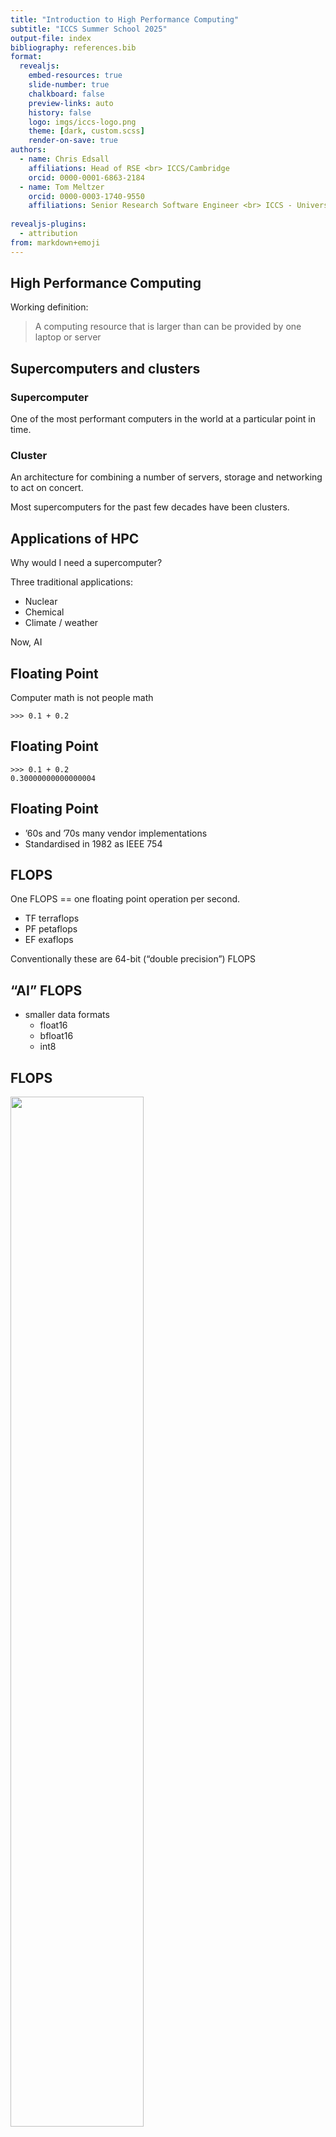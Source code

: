 ```yaml
---
title: "Introduction to High Performance Computing"
subtitle: "ICCS Summer School 2025"
output-file: index
bibliography: references.bib
format:
  revealjs:
    embed-resources: true
    slide-number: true
    chalkboard: false
    preview-links: auto
    history: false
    logo: imgs/iccs-logo.png 
    theme: [dark, custom.scss]
    render-on-save: true
authors:
  - name: Chris Edsall
    affiliations: Head of RSE <br> ICCS/Cambridge
    orcid: 0000-0001-6863-2184
  - name: Tom Meltzer
    orcid: 0000-0003-1740-9550
    affiliations: Senior Research Software Engineer <br> ICCS - University of Cambridge
  
revealjs-plugins:
  - attribution
from: markdown+emoji
---
```


## High Performance Computing

Working definition:

> A computing resource that is larger than can be provided by one laptop or server

## Supercomputers and clusters

### Supercomputer 

One of the most performant computers in the world at a particular point in time.

### Cluster

An architecture for combining a number of servers, storage and networking to act on concert.

Most supercomputers for the past few decades have been clusters.

## Applications of HPC

Why would I need a supercomputer?

Three traditional applications:

- Nuclear
- Chemical
- Climate / weather

Now, AI

## Floating Point

Computer math is not people math

```
>>> 0.1 + 0.2
```

## Floating Point

```
>>> 0.1 + 0.2
0.30000000000000004
```

## Floating Point

- '60s and '70s many vendor implementations
- Standardised in 1982 as IEEE 754

## FLOPS

One FLOPS == one floating point operation per second.

- TF terraflops
- PF petaflops
- EF exaflops

Conventionally these are 64-bit ("double precision") FLOPS

## "AI" FLOPS

- smaller data formats
  - float16
  - bfloat16
  - int8

## FLOPS

![](imgs/what-kind-flops-goose.jpg){width=65%}

::: {.attribution}
Image source: [Felix LeClair](https://bsky.app/profile/fclc.bsky.social/post/3lc4qpte3ys2o)
:::

## Benchmarks

A benchmark is a particular known and specified workload which can be repeated on different systems and the performance compared.

A typical weather related one is WRF running the CONUS 2.5km configuration.

## HPL

LINPACK is a software library for performing numerical linear algebra

LINPACK makes use of the BLAS (Basic Linear Algebra Subprograms) libraries for performing basic vector and matrix operations.

The LINPACK benchmarks appeared initially as part of the LINPACK user's manual. The parallel LINPACK benchmark implementation called HPL (High Performance Linpack) is used to benchmark and rank supercomputers for the TOP500 list.

## Top500 list

## Exercise 1

Got to the Top500 site at https://top500.org/

- Use the sublist generator to find the largest HPC systems in your country
- What is the ratio of Rmax performance between the number 1 system in June 1993 and the June 2025 number 1 

## Cluster architecture 

Before we get to the computing infrastructure there is the underpinning building and plant (power, cooling) required

## Cluster architecture

![](imgs/Cluster.drawio.png)

## Nodes

The name comes from the terminology of mathematical graphs - nodes and edges.

You can think of a node as a single server - one computer that an instance of an operating system

## Login Nodes

These are your entry point on to the cluster

Usually accessable from the outside world. 

Often more than one (sometimes multiple login nodes use the same DNS name, e.g . ``login.hpc.cam.ac.uk``)

Shared with multiple users.

DO NOT RUN COMPUTE JOBS ON THE LOGIN NODE

## Compute nodes

These are the nodes that do the heavy lifting computing work.

Normally managed by the job scheduler - you don't usually log in to them directly.

Quite often for the exclusive use of one user for the duration of their job.

N.B. On some clusters compute nodes can be of a different architecture to the login nodes.

## Shared storage

Compute nodes sometimes have on node disk storage.

Ther is normally some large storage that is visible to all the compute nodes.

Since this is a shared resource an anti-social user can affect the performnace of other users.

## Interconnect

Connects the compute nodes, login nodes and storage

Usually faster (higher bandwidth, lower latency) than comoddity ethernet networking.

It's what makes a supercomputer super.

examples:
- Infiniband
- Omnipath
- Slingshot

## Connecting to CSD3 

- SSH
  - linux / mac should be built in
  - Windows has openssh nowadays
  - PuTTY
  - MobaXTerm
- [HPC Carpentry advice on connecting](https://carpentries-incubator.github.io/hpc-intro/11-connecting/index.html)
- [Chrome extension for SSH](https://chrome.google.com/webstore/detail/iodihamcpbpeioajjeobimgagajmlibd)

## Connecting to CSD3

- host is ``login.hpc.cam.ac.uk``
- [CSD3 Docs](https://docs.hpc.cam.ac.uk/hpc/user-guide/quickstart.html)

## The Command Line 

- Not as discoverable as a GUI
- You can't break the HPC system
- You type a command with optional flags and optional arguments and press "Return"
- The system may or may not give you any output

## The Command Line resources

- https://swcarpentry.github.io/shell-novice/
- https://wizardzines.com/comics/every-core-unix-program-i-use/


## The Scheduler

The scheduler takes requests to run jobs with particular cluster resources, fits these in around other user's jobs according to some policy, launches the job, terminates the job if it is overrunning, does accounting.

Examples:
- PBSpro
- Platform LSF
- Flux
- Slurm (today, on CSD3)

## Job Scripts

A shell script with shell comments that are directives to the sheduler about how the jobs should be run

```bash
#!/bin/bash
#SBATCH --account=TRAINING-CPU 
#SBATCH --reservation=iccs-summer-school1
#SBATCH --time=00:02:00
#SBATCH --job-name=my-first-job
#SBATCH --nodes=1
#SBATCH --cores=1

echo "My first job - hooray"
```

## Submitting Jobs

``sbatch job.sh``

You will get back a Job ID.

## Viewing the Queue

- ``squeue``
- ``squeue --me``

## Job Output

If you don't specify, by default it will be called
```slurm-<$JOBID>.out```

To change this you can add an extra directive ``#SBATCH --output=``

## Exercise 2

- Write a job script to echo "hello world"
- Submit the job with ``sbatch``
- See it in the queue with ``squeue --me`
- Find the output in te directory you submitted it from ``ls -lrt``
- Examine the output using ``cat ``

## Exercise 3

- add in the unix command ``sleep 60``
- find you job in the queue with ``squeue --me``
- kill it with ``scancel <JOBID>``

## Exercise 4

- change the sleep to 180 seconds
- reduce the job request time to 1 minute
- see what happens

## Environment Modules

- Multiple versions of the same software can be installed and you can choose between them
- Two implementations
  - [Environment Modules](https://modules.readthedocs.io/en/latest/) (TCL)
  - [LMod](https://lmod.readthedocs.io/en/latest/) (Lua)
- Module names are **site specific**
- Module output is on ``stderr`` (!)
  - grep with ``module avail 2>&1 | grep the_thing``
- If you load a module interactively remember to load it in a job script
- Purge and only load the modules needed in the job script

## Exercise 5

- List the currently loaded modules ``module list``
- List the available modules ``module avail``
- Try running ``h5perf_serial``
- Load the module ``module load hdf5/1.12.1``
- Now try ``h5perf_serial``

## array jobs

## workflows

## programming HPC
### single node

- [OpenMP](https://www.openmp.org/) is a specification for parallel programming
- Hardware independent by design (e.g., CPU, FPGA, GPU...)
- **Shared memory** multiprocessing programming model

![](imgs/openmp-logo.png){width=65% fig-align="center"}

---

### hello OpenMP

```.c
#include <stdio.h>
#include <omp.h>

int main() {
  #pragma omp parallel
  {
    int thread_id = omp_get_thread_num();
    printf("Hello from thread %d\n", thread_id);
  }
  return 0;
}
```

---

### hello OpenMP

What happens when we run the following code?

```.bash
$ gcc -fopenmp -O3 hello.c -o hello.exe
$ ./hello.exe
```

---

### hello OpenMP

What happens when we run the following code?

```.bash
$ gcc -fopenmp -O3 hello.c -o hello.exe
$ ./hello.exe
hello from process 1
hello from process 3
hello from process 0
hello from process 2
```

---

### OpenMP Scaling

- Try running the `pi.c` example (in directory `example-code/`)
- To compile `pi.c` use command:

```.bash
cd example-code
gcc -fopenmp -O3 pi.c -o pi.exe
```
- What happens when you run with different numbers of threads?

::: {.callout-note}
## Note
To change the number of threads we need to set environment variable `OMP_NUM_THREADS` e.g., `export OMP_NUM_THREADS=1` 
:::

## programming HPC
### distributed (multi-node)

- MPI (Message Passing Interface)
- One of the most common methods of distributed compute
- **Distributed memory** multiprocessing programming model
- Implementations (openMPI, MPICH, Intel MPI)

## programming HPC
### GPU offloading

- There are a range of GPU offloading programming models
- Vendor specific
  - [CUDA](https://developer.nvidia.com/cuda-toolkit)
  - [HIP](https://rocm.docs.amd.com/projects/HIP/en/docs-develop/what_is_hip.html)
- Vendor agnostic
  - [SYCL](https://www.khronos.org/sycl/)
  - [kokkos](https://kokkos.org/kokkos-core-wiki/)
  - openMP GPU offloading
  - [openAcc](https://www.openacc.org/)

## The bad news: Amdahal's law

$S = 1 / (1 - p + p/s)$, where…

- $S$ is the speedup of a process
- $p$ is the proportion of a program that can be made parallel, and
- $s$ is the speedup factor of the parallel portion. 

## Amdahal's Law

![](imgs/AmdahlsLaw.svg.png)

## The good news: Gustafson's law

- Mitigates the drawbacks of Amdahl's Law
- Scale the problem size as you scale the number of nodes


## debugging

- Multiple strategies :mag::bug:
  - `printf()`
  - logging
  - debuggers (`gdb`, `lldb`, linaro `ddt`...)
- [gdb](https://www.sourceware.org/gdb/)
  - available on most HPC systems
  - works with C, C++, Fortran, Rust...
  - Command-line interface
- Debugging Course coming up next in this room!

# Profiling

::: {.callout-warning}
## Warning!
Premature Optimization Is the Root of All Evil
:::

:::: {.columns}
::: {.column width="50%"}
:::
::: {.column width="50%" style="text-align: right;"}
Donald Knuth (1974)
:::
::::

## Profiling

::: {style="text-align:center;"}
![[JetBrains rust developer survey](https://www.jetbrains.com/lp/devecosystem-2023/rust/)](imgs/rust-dev-survey-profiling.png){width=50%}
:::

## Profiling

- [Intel VTune](https://www.intel.com/content/www/us/en/docs/vtune-profiler/get-started-guide/2025-0/windows-os.html)
- [Score-P](https://docs.olcf.ornl.gov/software/profiling/Scorep.html)
- [TAU](https://www.cs.uoregon.edu/research/tau/about.php)
- [HPCToolkit](https://hpctoolkit.org/)
- [LIKWID](https://github.com/RRZE-HPC/likwid?tab=readme-ov-file)

## IO profiling with Darshan

## Green HPC

  - Green500 - Top500 divided by energy
  - Calculators:
    - [Green Algorithms](https://www.green-algorithms.org/)
    - [How Much is Enough](https://chryswoods.github.io/howmuchisenough/)

Advice:

- Profile!
- Use reduced precision
- Design experiments well

## Exercise

- Go to the [Green Algorithms](https://www.green-algorithms.org/) website
- Use the calculator to look at
  - 3 hours
  - 4 nodes (4 * 76 cores)
  - Xeon Platinum 8268
  - Memory 512 GB
  - Location Europe / United Kingdom
  - PUE 1.1

## Applying for Resources

- [Incite](https://doeleadershipcomputing.org/)
- [Euro Joint Undertaking](https://eurohpc-ju.europa.eu/supercomputers/supercomputers-access-calls_en)

## Further Resources 

- Your local HPC support
- HPC carpentry
  - https://carpentries-incubator.github.io/hpc-intro/
- ARCHER2
  - https://www.archer2.ac.uk/training/materials/
- ATPESC
  - https://extremecomputingtraining.anl.gov/
- SC, ISC Tutorials

## Contact {.smaller}

For more information we can be reached at:

:::: {.columns style="font-size: 60%"}
::: {.column width="25%"}

::: {.column width="25%"}

{{< fa pencil >}} \ Chris Edsall

{{< fa solid person-digging >}} \ [ICCS/UoCambridge](https://iccs.cam.ac.uk/about-us/our-team)

{{< fa solid envelope >}} \ [cje57[AT]cam.ac.uk](mailto:cje57@cam.ac.uk)

{{< fa brands github >}} \ [christopheredsall](https://github.com/christopheredsall)

{{< fa brands mastodon >}} \ [\@hpcchris\@scholar.social](https://scholar.social/@hpcchris)

:::

::::

You can also contact the ICCS, [make a resource allocation request](https://iccs.cam.ac.uk/resources-vesri-members/resource-allocation-process), or visit us at the [Summer School RSE Helpdesk](https://docs.google.com/spreadsheets/d/1WKZxp3nqpXrIRMRkfFzc71sos-UD-Uy1zeab0c1p7Xc/edit#gid=0).
